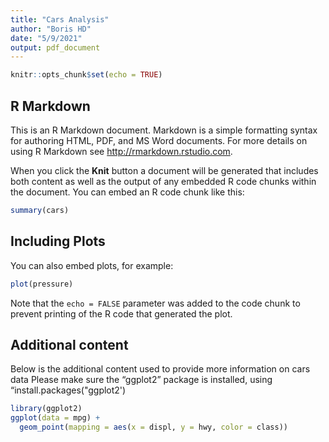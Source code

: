 ```yaml
---
title: "Cars Analysis"
author: "Boris HD"
date: "5/9/2021"
output: pdf_document
---
```


```r
knitr::opts_chunk$set(echo = TRUE)
```

## R Markdown

This is an R Markdown document. Markdown is a simple formatting syntax for authoring HTML, PDF, and MS Word documents. For more details on using R Markdown see <http://rmarkdown.rstudio.com>.

When you click the **Knit** button a document will be generated that includes both content as well as the output of any embedded R code chunks within the document. You can embed an R code chunk like this:

```r
summary(cars)
```

## Including Plots

You can also embed plots, for example:

```r
plot(pressure)
```

Note that the `echo = FALSE` parameter was added to the code chunk to prevent printing of the R code that generated the plot.

## Additional content

Below is the additional content used to provide more information on cars data
Please make sure the "ggplot2" package is installed, using "install.packages(\"ggplot2\')

```r
library(ggplot2)
ggplot(data = mpg) +
  geom_point(mapping = aes(x = displ, y = hwy, color = class))
```

